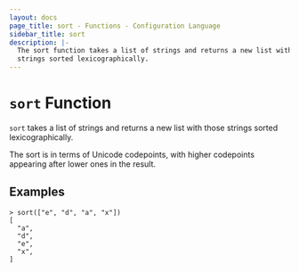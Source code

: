 ```yaml
---
layout: docs
page_title: sort - Functions - Configuration Language
sidebar_title: sort
description: |-
  The sort function takes a list of strings and returns a new list with those
  strings sorted lexicographically.
---
```


# `sort` Function

`sort` takes a list of strings and returns a new list with those strings
sorted lexicographically.

The sort is in terms of Unicode codepoints, with higher codepoints appearing
after lower ones in the result.

## Examples

```shell-session
> sort(["e", "d", "a", "x"])
[
  "a",
  "d",
  "e",
  "x",
]
```

